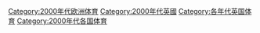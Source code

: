 [[Category:2000年代欧洲体育|Category:2000年代欧洲体育]]
[[Category:2000年代英國|Category:2000年代英國]]
[[Category:各年代英国体育|Category:各年代英国体育]]
[[Category:2000年代各国体育|Category:2000年代各国体育]]